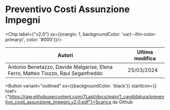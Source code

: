 

# Preventivo Costi Assunzione Impegni

<Chip label={"v2.0"} sx={{margin: 1, backgroundColor: 'var(--ifm-color-primary)', color: '#000'}}/>



|                                      Autori                                     |Ultima modifica|
|---------------------------------------------------------------------------------|---------------|
|Antonio Benetazzo, Davide Malgarise, Elena Ferro, Matteo Tiozzo, Raul Seganfreddo|   25/03/2024  |

<Button variant="outlined" sx={{backgroundColor: 'black'}} startIcon={<GithubIcon />} href={"https://raw.githubusercontent.com/7Last/docs/main/1_candidatura/preventivo_costi_assunzione_impegni_v2.0.pdf"}>Scarica da Github</Button>